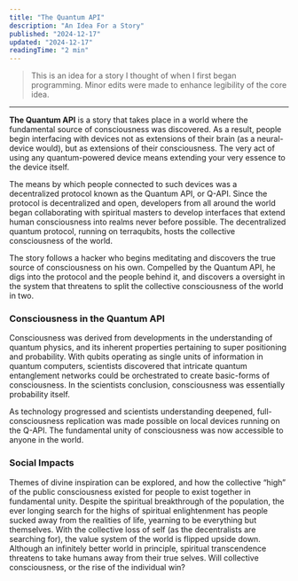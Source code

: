 ```yaml
---
title: "The Quantum API"
description: "An Idea For a Story"
published: "2024-12-17"
updated: "2024-12-17"
readingTime: "2 min"
---
```


> This is an idea for a story I thought of when I first began programming. Minor edits were made to enhance legibility of the core idea.

---

**The Quantum API** is a story that takes place in a world where the fundamental source of consciousness was discovered. As a result, people begin interfacing with devices not as extensions of their brain (as a neural-device would), but as extensions of their consciousness. The very act of using any quantum-powered device means extending your very essence to the device itself.

The means by which people connected to such devices was a decentralized protocol known as the Quantum API, or Q-API. Since the protocol is decentralized and open, developers from all around the world began collaborating with spiritual masters to develop interfaces that extend human consciousness into realms never before possible. The decentralized quantum protocol, running on terraqubits, hosts the collective consciousness of the world.

The story follows a hacker who begins meditating and discovers the true source of consciousness on his own. Compelled by the Quantum API, he digs into the protocol and the people behind it, and discovers a oversight in the system that threatens to split the collective consciousness of the world in two.

### Consciousness in the Quantum API

Consciousness was derived from developments in the understanding of quantum physics, and its inherent properties pertaining to super positioning and probability. With qubits operating as single units of information in quantum computers, scientists discovered that intricate quantum entanglement networks could be orchestrated to create basic-forms of consciousness. In the scientists conclusion, consciousness was essentially probability itself.

As technology progressed and scientists understanding deepened, full-consciousness replication was made possible on local devices running on the Q-API. The fundamental unity of consciousness was now accessible to anyone in the world.

### Social Impacts

Themes of divine inspiration can be explored, and how the collective “high” of the public consciousness existed for people to exist together in fundamental unity. Despite the spiritual breakthrough of the population, the ever longing search for the highs of spiritual enlightenment has people sucked away from the realities of life, yearning to be everything but themselves. With the collective loss of self (as the decentralists are searching for), the value system of the world is flipped upside down. Although an infinitely better world in principle, spiritual transcendence threatens to take humans away from their true selves. Will collective consciousness, or the rise of the individual win?